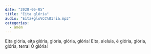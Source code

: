 ```yaml
---
date: "2020-05-05"
title: "Eita glória"
audio: "Eita+glo%CC%81ria.mp3"
categories:
  - amém
---
```


Eita glória, eita glória, glória, glória, glória! Eita, aleluia, é glória, glória, glória, terra! Ô glória!